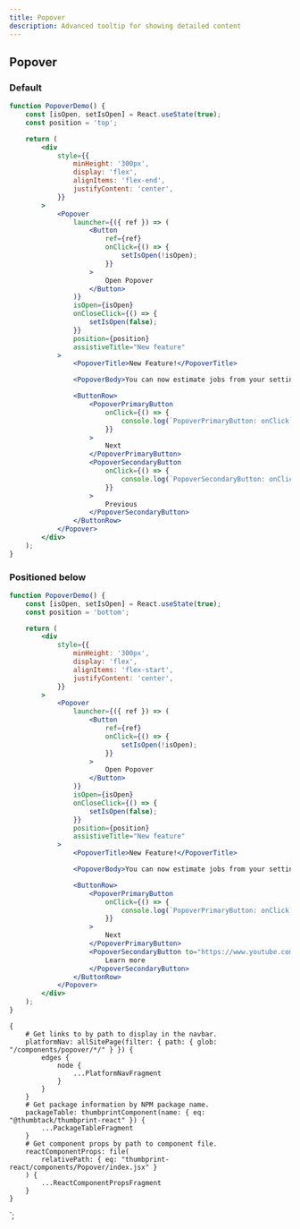 ```yaml
---
title: Popover
description: Advanced tooltip for showing detailed content
---
```



<ComponentHeader data={props.data} />

## Popover

### Default

```jsx
function PopoverDemo() {
    const [isOpen, setIsOpen] = React.useState(true);
    const position = 'top';

    return (
        <div
            style={{
                minHeight: '300px',
                display: 'flex',
                alignItems: 'flex-end',
                justifyContent: 'center',
            }}
        >
            <Popover
                launcher={({ ref }) => (
                    <Button
                        ref={ref}
                        onClick={() => {
                            setIsOpen(!isOpen);
                        }}
                    >
                        Open Popover
                    </Button>
                )}
                isOpen={isOpen}
                onCloseClick={() => {
                    setIsOpen(false);
                }}
                position={position}
                assistiveTitle="New feature"
            >
                <PopoverTitle>New Feature!</PopoverTitle>

                <PopoverBody>You can now estimate jobs from your settings.</PopoverBody>

                <ButtonRow>
                    <PopoverPrimaryButton
                        onClick={() => {
                            console.log(`PopoverPrimaryButton: onClick`);
                        }}
                    >
                        Next
                    </PopoverPrimaryButton>
                    <PopoverSecondaryButton
                        onClick={() => {
                            console.log(`PopoverSecondaryButton: onClick`);
                        }}
                    >
                        Previous
                    </PopoverSecondaryButton>
                </ButtonRow>
            </Popover>
        </div>
    );
}
```

### Positioned below

```jsx
function PopoverDemo() {
    const [isOpen, setIsOpen] = React.useState(true);
    const position = 'bottom';

    return (
        <div
            style={{
                minHeight: '300px',
                display: 'flex',
                alignItems: 'flex-start',
                justifyContent: 'center',
            }}
        >
            <Popover
                launcher={({ ref }) => (
                    <Button
                        ref={ref}
                        onClick={() => {
                            setIsOpen(!isOpen);
                        }}
                    >
                        Open Popover
                    </Button>
                )}
                isOpen={isOpen}
                onCloseClick={() => {
                    setIsOpen(false);
                }}
                position={position}
                assistiveTitle="New feature"
            >
                <PopoverTitle>New Feature!</PopoverTitle>

                <PopoverBody>You can now estimate jobs from your settings.</PopoverBody>

                <ButtonRow>
                    <PopoverPrimaryButton
                        onClick={() => {
                            console.log(`PopoverPrimaryButton: onClick`);
                        }}
                    >
                        Next
                    </PopoverPrimaryButton>
                    <PopoverSecondaryButton to="https://www.youtube.com/watch?v=dQw4w9WgXcQ">
                        Learn more
                    </PopoverSecondaryButton>
                </ButtonRow>
            </Popover>
        </div>
    );
}
```

<ComponentFooter data={props.data} />

    {
        # Get links to by path to display in the navbar.
        platformNav: allSitePage(filter: { path: { glob: "/components/popover/*/" } }) {
            edges {
                node {
                    ...PlatformNavFragment
                }
            }
        }
        # Get package information by NPM package name.
        packageTable: thumbprintComponent(name: { eq: "@thumbtack/thumbprint-react" }) {
            ...PackageTableFragment
        }
        # Get component props by path to component file.
        reactComponentProps: file(
            relativePath: { eq: "thumbprint-react/components/Popover/index.jsx" }
        ) {
            ...ReactComponentPropsFragment
        }
    }
`;
